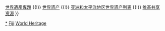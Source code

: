 {{Navbox
|name = 斐濟世界遺產
|title = {{FIJ}}[[世界遗产]]
|state = autocollapse
|image = {{location map+ |Fiji |width= |caption= |places=
<!-- 文化遺產 /-->
 {{location map~ |Fiji |label=1399 |position=left |link=莱武卡 |mark=Blue 0080ff pog.svg 
 |lat_deg=17 |lat_min=41 |lat_sec=0.16 |lat_dir=S
 |lon_deg=178 |lon_min=50 |lon_sec=4.32 |lon_dir=E
 }}
 }}

|basestyle = background:#D1E5F2;
|titlestyle = background-color: #B5D8EF
|belowstyle = font-size:85%;

|group1 = 文化遺產
|list1 = <div>
{{nowrap|{{colortext|1399|c=blue}}：[[莱武卡|歷史海港城鎮萊武卡]]}}
</div>

|group2 = 自然遺產
|list2 =

|group3 = 複合遺產
|list3 = 

|below = [[Portal:世界遗产|世界遺產主題首頁]] {{!}} [[WikiProject:世界遗产|世界遺產專題]] {{!}} [[世界遗产]] {{!}} [[亚洲和太平洋地区世界遗产列表]] {{!}} [[:Commons:Category:World Heritage Sites in Fiji|维基共享资源]]
}}
<noinclude>
{{collapsible option}}
[[Category:斐濟世界遺產|*]]
[[Category:亞洲和太平洋地區世界遺產模板|Fiji]]
[[Category:斐濟模板|World Heritage]]
</noinclude>